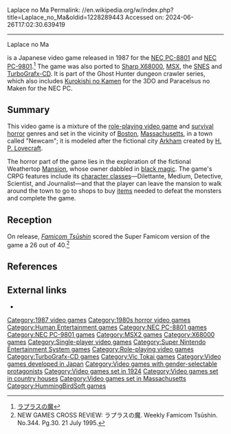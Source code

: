 Laplace no Ma
Permalink: //en.wikipedia.org/w/index.php?title=Laplace_no_Ma&oldid=1228289443
Accessed on: 2024-06-26T17:02:30.639419



------
Laplace no Ma
{{short description|1987 Japanese video game}}
{{about|the game|the statistical software package|LaplacesDemon|the concept|Laplace's Demon}}
{{Infobox video game
|width     =
|title     = Laplace no Ma
|image     = Laplace no Ma cover.jpg
|caption   = TurboGrafx CD cover art
|developer = [[Group SNE]], [[Vic Tokai]] (SNES)
|publisher = [[HummingBirdSoft]] (PC-8801, PC-9801)<br />[[Human Entertainment]] (TG-CD)<br />[[Vic Tokai]] (SNES)
|designer  = 
|series    =
|engine    = 
|released  = '''NEC PC-8801, PC-9801'''<br />{{vgrelease|JP|July 04, 1987}} '''MSX''' {{vgrelease|JP|April 14, 1989}} '''Sharp X68000''' {{vgrelease|JP| December 8, 1990}} '''TurboGrafx-CD''' {{vgrelease|JP|March 30, 1993}} '''SNES''' {{vgrelease|JP|July 14, 1995}}
|genre     = [[Survival horror]]<br />[[Role-playing video game|Role-playing game]]
|modes     = [[Single-player video game|Single-player]]
|platforms = {{hlist|[[NEC PC-8801]]|[[NEC PC-9801]]||[[MSX]]|[[Sharp X68000]]|[[TurboGrafx CD]]|[[Super Nintendo Entertainment System|Super Famicom]]}}
}}

{{nihongo|'''''Laplace no Ma'''''|ラプラスの魔|Rapurasu no Ma|literally "[[Laplace's Demon]]"}} is a Japanese video game released in 1987 for the [[NEC PC-8801]] and [[NEC PC-9801]].<ref>[https://web.archive.org/web/20070825221756/http://www.aa.alles.or.jp/~warunowa/retro/laplace.htm ラプラスの魔]</ref> The game was also ported to [[Sharp X68000]], [[MSX]], the [[Super Nintendo Entertainment System|SNES]] and [[TurboGrafx-CD]]. It is part of the Ghost Hunter dungeon crawler series, which also includes [[Kurokishi no Kamen]] for the 3DO and Paracelsus no Maken for the NEC PC.

==Summary==
This video game is a mixture of the [[role-playing video game]] and [[survival horror]] genres and set in the vicinity of [[Boston]], [[Massachusetts]], in a town called "Newcam"; it is modeled after the fictional city [[Arkham]] created by [[H. P. Lovecraft]].

The horror part of the game lies in the exploration of the fictional Weathertop [[Mansion]], whose owner dabbled in [[black magic]]. The game's CRPG features include its [[character class]]es—Dilettante, Medium, Detective, Scientist, and Journalist—and that the player can leave the mansion to walk around the town to go to shops to buy [[item (gaming)|item]]s needed to defeat the monsters and complete the game.

==Reception==
On release, ''[[Famicom Tsūshin]]'' scored the Super Famicom version of the game a 26 out of 40.<ref>NEW GAMES CROSS REVIEW: ラプラスの魔. Weekly Famicom Tsūshin. No.344. Pg.30. 21 July 1995.</ref>

==References==
{{Reflist}}

==External links==
* {{moby game|id=/laplace-no-ma|name=Laplace no Ma}}

[[Category:1987 video games]]
[[Category:1980s horror video games]]
[[Category:Human Entertainment games]]
[[Category:NEC PC-8801 games]]
[[Category:NEC PC-9801 games]]
[[Category:MSX2 games]]
[[Category:X68000 games]]
[[Category:Single-player video games]]
[[Category:Super Nintendo Entertainment System games]]
[[Category:Role-playing video games]]
[[Category:TurboGrafx-CD games]]
[[Category:Vic Tokai games]]
[[Category:Video games developed in Japan]]
[[Category:Video games with gender-selectable protagonists]]
[[Category:Video games set in 1924]]
[[Category:Video games set in country houses]]
[[Category:Video games set in Massachusetts]]
[[Category:HummingBirdSoft games]]


{{rpg-videogame-stub}}
{{action-adventure-videogame-stub}}